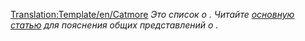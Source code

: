 <noinclude>[[Translation:Template/en/Catmore]]</noinclude>
''Это список о {{PAGENAME}}. Читайте [[{{PAGENAME}}|основную статью]] для пояснения общих представлений о {{PAGENAME}}.''